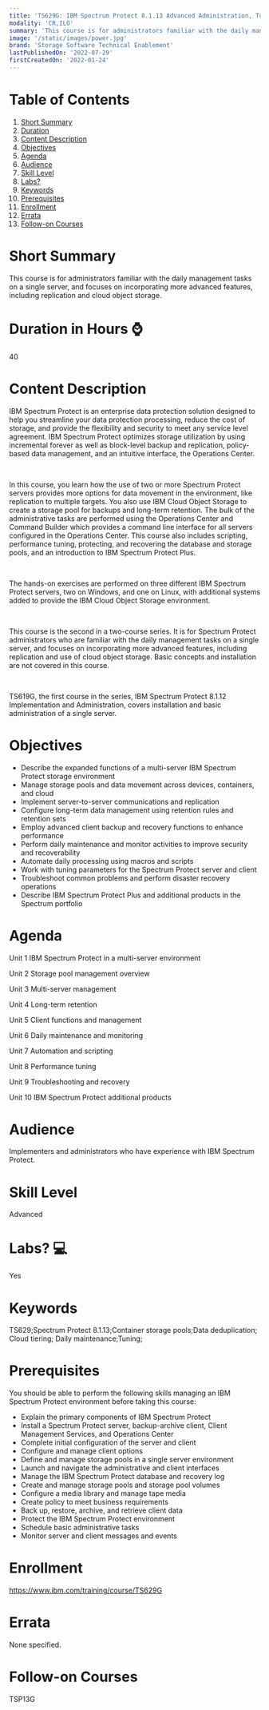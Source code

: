 ```yaml
---
title: 'TS629G: IBM Spectrum Protect 8.1.13 Advanced Administration, Tuning, and Troubleshooting'
modality: 'CR,ILO'
summary: 'This course is for administrators familiar with the daily management tasks on a single server, and focuses on incorporating more advanced features, including replication and cloud object storage.'
image: '/static/images/power.jpg'
brand: 'Storage Software Technical Enablement'
lastPublishedOn: '2022-07-29'
firstCreatedOn: '2022-01-24'
---
```

# Table of Contents
1.  [Short Summary](#short-summary)
2.  [Duration](#duration-in-hours-)
3.  [Content Description](#content-description)
4.  [Objectives](#objectives)
5.  [Agenda](#agenda)
6.  [Audience](#audience)
7.  [Skill Level](#skill-level)
8.  [Labs?](#labs-)
9.  [Keywords](#keywords)
10. [Prerequisites](#prerequisites)
11. [Enrollment](#enrollment)
12. [Errata](#errata)
13. [Follow-on Courses](#follow-on-courses)

# Short Summary
This course is for administrators familiar with the daily management tasks on a single server, and focuses on incorporating more advanced features, including replication and cloud object storage.

# Duration in Hours ⌚
40

# Content Description
IBM Spectrum Protect is an enterprise data protection solution designed to help you streamline your data protection processing, reduce the cost of storage, and provide the flexibility and security to meet any service level agreement. IBM Spectrum Protect optimizes storage utilization by using incremental forever as well as block-level backup and replication, policy-based data management, and an intuitive interface, the Operations Center.

 

In this course, you learn how the use of two or more Spectrum Protect servers provides more options for data movement in the environment, like replication to multiple targets. You also use IBM Cloud Object Storage to create a storage pool for backups and long-term retention. The bulk of the administrative tasks are performed using the Operations Center and Command Builder which provides a command line interface for all servers configured in the Operations Center. This course also includes scripting, performance tuning, protecting, and recovering the database and storage pools, and an introduction to IBM Spectrum Protect Plus.

 

The hands-on exercises are performed on three different IBM Spectrum Protect servers, two on Windows, and one on Linux, with additional systems added to provide the IBM Cloud Object Storage environment.

 

This course is the second in a two-course series. It is for Spectrum Protect administrators who are familiar with the daily management tasks on a single server, and focuses on incorporating more advanced features, including replication and use of cloud object storage. Basic concepts and installation are not covered in this course. 

 

TS619G, the first course in the series, IBM Spectrum Protect 8.1.12 Implementation and Administration, covers installation and basic administration of a single server.



# Objectives
* Describe the expanded functions of a multi-server IBM Spectrum Protect storage environment
* Manage storage pools and data movement across devices, containers, and cloud
* Implement server-to-server communications and replication
* Configure long-term data management using retention rules and retention sets
* Employ advanced client backup and recovery functions to enhance performance
* Perform daily maintenance and monitor activities to improve security and recoverability
* Automate daily processing using macros and scripts
* Work with tuning parameters for the Spectrum Protect server and client
* Troubleshoot common problems and perform disaster recovery operations
* Describe IBM Spectrum Protect Plus and additional products in the Spectrum portfolio


# Agenda
Unit 1 IBM Spectrum Protect in a multi-server environment

Unit 2 Storage pool management overview

Unit 3 Multi-server management

Unit 4 Long-term retention

Unit 5 Client functions and management

Unit 6 Daily maintenance and monitoring

Unit 7 Automation and scripting

Unit 8 Performance tuning

Unit 9 Troubleshooting and recovery

Unit 10 IBM Spectrum Protect additional products



# Audience
Implementers and administrators who have experience with IBM Spectrum Protect.



# Skill Level
Advanced            

# Labs? 💻
Yes

# Keywords
TS629;Spectrum Protect 8.1.13;Container storage pools;Data deduplication; Cloud tiering; Daily maintenance;Tuning;


# Prerequisites
You should be able to perform the following skills managing an IBM Spectrum Protect environment before taking this course:

* Explain the primary components of IBM Spectrum Protect
* Install a Spectrum Protect server, backup-archive client, Client Management Services, and Operations Center
* Complete initial configuration of the server and client
* Configure and manage client options
* Define and manage storage pools in a single server environment
* Launch and navigate the administrative and client interfaces
* Manage the IBM Spectrum Protect database and recovery log
* Create and manage storage pools and storage pool volumes
* Configure a media library and manage tape media
* Create policy to meet business requirements
* Back up, restore, archive, and retrieve client data
* Protect the IBM Spectrum Protect environment
* Schedule basic administrative tasks
* Monitor server and client messages and events


# Enrollment
https://www.ibm.com/training/course/TS629G

# Errata
None specified.

# Follow-on Courses
TSP13G

